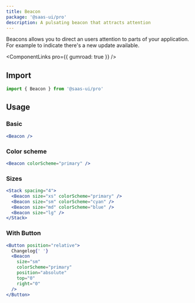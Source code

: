 ```yaml
---
title: Beacon
package: '@saas-ui/pro'
description: A pulsating beacon that attracts attention
---
```


Beacons allows you to direct an users attention to parts of your application. For example to indicate there's a new update available.

<ComponentLinks pro={{ gumroad: true }} />

## Import

```js
import { Beacon } from '@saas-ui/pro'
```

## Usage

### Basic

```jsx
<Beacon />
```

### Color scheme

```jsx
<Beacon colorScheme="primary" />
```

### Sizes

```jsx
<Stack spacing="4">
  <Beacon size="xs" colorScheme="primary" />
  <Beacon size="sm" colorScheme="cyan" />
  <Beacon size="md" colorScheme="blue" />
  <Beacon size="lg" />
</Stack>
```

### With Button

```jsx
<Button position="relative">
  Changelog{' '}
  <Beacon
    size="sm"
    colorScheme="primary"
    position="absolute"
    top="0"
    right="0"
  />
</Button>
```
